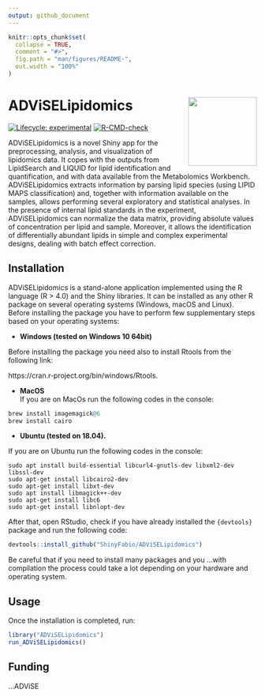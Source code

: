 ```yaml
---
output: github_document
---
```


<!-- README.md is generated from README.Rmd. Please edit that file -->

```r
knitr::opts_chunk$set(
  collapse = TRUE,
  comment = "#>",
  fig.path = "man/figures/README-",
  out.width = "100%"
)
```

# ADViSELipidomics <img src="man/figures/NewLogoAL.png" align="right" height="139"/>

<!-- badges: start -->
[![Lifecycle: experimental](https://img.shields.io/badge/lifecycle-stable-succes.svg)](https://www.tidyverse.org/lifecycle/#stable)
[![R-CMD-check](https://github.com/ShinyFabio/ADViSELipidomics/workflows/R-CMD-check/badge.svg)](https://github.com/ShinyFabio/ADViSELipidomics/actions)
<!-- badges: end -->



ADViSELipidomics is a novel Shiny app for the preprocessing, analysis, and visualization of lipidomics data. It copes with the outputs from LipidSearch and LIQUID for lipid identification and quantification, and with data available from the Metabolomics Workbench. ADViSELipidomics extracts information by parsing lipid species (using LIPID MAPS classification) and, together with information available on the samples, allows performing several exploratory and statistical analyses. In the presence of internal lipid standards in the experiment, ADViSELipidomics can normalize the data matrix, providing absolute values of concentration per lipid and sample. Moreover, it allows the identification of differentially abundant lipids in simple and complex experimental designs, dealing with batch effect correction.

## Installation
ADViSELipidomics is a stand-alone application implemented using the R language (R > 4.0) and the Shiny libraries. It can be installed as any other R package on several operating systems (Windows, macOS and Linux). Before installing the package you have to perform few supplementary steps based on your operating systems:

* **Windows (tested on Windows 10 64bit)**\ 

Before installing the package you need also to install Rtools from the following link:

https://cran.r-project.org/bin/windows/Rtools.

* **MacOS**\
If you are on MacOs run the following codes in the console:

``` r
brew install imagemagick@6
brew install cairo
```

* **Ubuntu (tested on 18.04).**\

If you are on Ubuntu run the following codes in the console:
```
sudo apt install build-essential libcurl4-gnutls-dev libxml2-dev libssl-dev
sudo apt-get install libcairo2-dev
sudo apt-get install libxt-dev
sudo apt install libmagick++-dev
sudo apt-get install libc6
sudo apt-get install libnlopt-dev

```

After that, open RStudio, check if you have already installed the ```{devtools}``` package and run the following code:

``` r
devtools::install_github("ShinyFabio/ADViSELipidomics")
```
Be careful that if you need to install many packages and you ...with compilation the process could take a lot depending on your hardware and operating system.


## Usage
Once the installation is completed, run:

``` r
library("ADViSELipidomics")
run_ADViSELipidomics()
```

## Funding
...ADViSE
